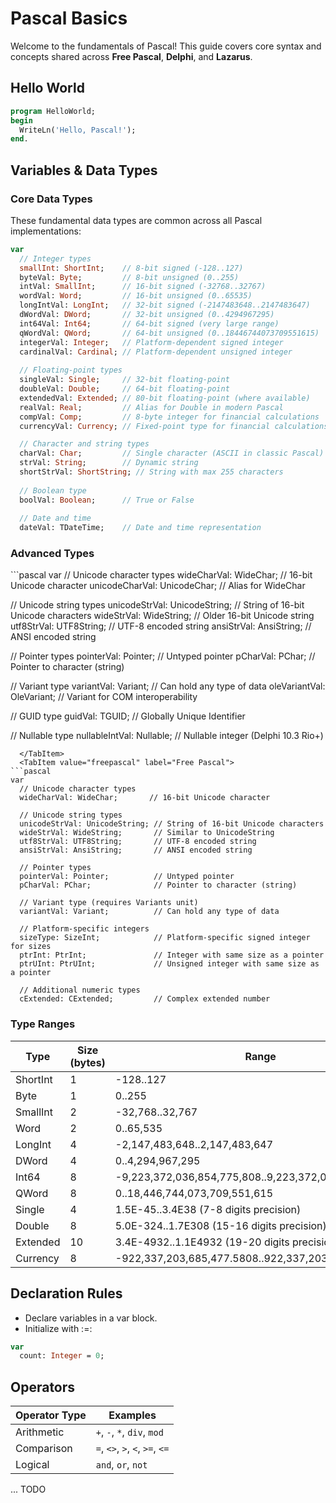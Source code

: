
# Pascal Basics

Welcome to the fundamentals of Pascal! This guide covers core syntax and concepts shared across **Free Pascal**, **Delphi**, and **Lazarus**.

## Hello World
```pascal
program HelloWorld;
begin
  WriteLn('Hello, Pascal!');
end.
```

## Variables & Data Types

### Core Data Types

These fundamental data types are common across all Pascal implementations:

```pascal
var
  // Integer types
  smallInt: ShortInt;    // 8-bit signed (-128..127)
  byteVal: Byte;         // 8-bit unsigned (0..255)
  intVal: SmallInt;      // 16-bit signed (-32768..32767)
  wordVal: Word;         // 16-bit unsigned (0..65535)
  longIntVal: LongInt;   // 32-bit signed (-2147483648..2147483647)
  dWordVal: DWord;       // 32-bit unsigned (0..4294967295)
  int64Val: Int64;       // 64-bit signed (very large range)
  qWordVal: QWord;       // 64-bit unsigned (0..18446744073709551615)
  integerVal: Integer;   // Platform-dependent signed integer
  cardinalVal: Cardinal; // Platform-dependent unsigned integer
  
  // Floating-point types
  singleVal: Single;     // 32-bit floating-point
  doubleVal: Double;     // 64-bit floating-point
  extendedVal: Extended; // 80-bit floating-point (where available)
  realVal: Real;         // Alias for Double in modern Pascal
  compVal: Comp;         // 8-byte integer for financial calculations
  currencyVal: Currency; // Fixed-point type for financial calculations

  // Character and string types
  charVal: Char;         // Single character (ASCII in classic Pascal)
  strVal: String;        // Dynamic string
  shortStrVal: ShortString; // String with max 255 characters
  
  // Boolean type
  boolVal: Boolean;      // True or False
  
  // Date and time
  dateVal: TDateTime;    // Date and time representation
```

### Advanced Types

<Tabs>
  <TabItem value="delphi" label="Delphi" default>
```pascal
var
  // Unicode character types
  wideCharVal: WideChar;      // 16-bit Unicode character
  unicodeCharVal: UnicodeChar; // Alias for WideChar
  
  // Unicode string types
  unicodeStrVal: UnicodeString; // String of 16-bit Unicode characters
  wideStrVal: WideString;      // Older 16-bit Unicode string
  utf8StrVal: UTF8String;      // UTF-8 encoded string
  ansiStrVal: AnsiString;      // ANSI encoded string
  
  // Pointer types
  pointerVal: Pointer;         // Untyped pointer
  pCharVal: PChar;             // Pointer to character (string)
  
  // Variant type
  variantVal: Variant;         // Can hold any type of data
  oleVariantVal: OleVariant;   // Variant for COM interoperability
  
  // GUID type
  guidVal: TGUID;              // Globally Unique Identifier
  
  // Nullable type
  nullableIntVal: Nullable<Integer>; // Nullable integer (Delphi 10.3 Rio+)
```
  </TabItem>
  <TabItem value="freepascal" label="Free Pascal">
```pascal
var
  // Unicode character types
  wideCharVal: WideChar;       // 16-bit Unicode character
  
  // Unicode string types
  unicodeStrVal: UnicodeString; // String of 16-bit Unicode characters
  wideStrVal: WideString;       // Similar to UnicodeString
  utf8StrVal: UTF8String;       // UTF-8 encoded string
  ansiStrVal: AnsiString;       // ANSI encoded string
  
  // Pointer types
  pointerVal: Pointer;          // Untyped pointer
  pCharVal: PChar;              // Pointer to character (string)
  
  // Variant type (requires Variants unit)
  variantVal: Variant;          // Can hold any type of data
  
  // Platform-specific integers
  sizeType: SizeInt;            // Platform-specific signed integer for sizes
  ptrInt: PtrInt;               // Integer with same size as a pointer
  ptrUInt: PtrUInt;             // Unsigned integer with same size as a pointer
  
  // Additional numeric types
  cExtended: CExtended;         // Complex extended number
```
  </TabItem>
</Tabs>

### Type Ranges

| Type | Size (bytes) | Range |
|------|--------------|-------|
| ShortInt | 1 | -128..127 |
| Byte | 1 | 0..255 |
| SmallInt | 2 | -32,768..32,767 |
| Word | 2 | 0..65,535 |
| LongInt | 4 | -2,147,483,648..2,147,483,647 |
| DWord | 4 | 0..4,294,967,295 |
| Int64 | 8 | -9,223,372,036,854,775,808..9,223,372,036,854,775,807 |
| QWord | 8 | 0..18,446,744,073,709,551,615 |
| Single | 4 | 1.5E-45..3.4E38 (7-8 digits precision) |
| Double | 8 | 5.0E-324..1.7E308 (15-16 digits precision) |
| Extended | 10 | 3.4E-4932..1.1E4932 (19-20 digits precision) |
| Currency | 8 | -922,337,203,685,477.5808..922,337,203,685,477.5807 |

## Declaration Rules
- Declare variables in a var block.
- Initialize with :=:

```pascal
var
  count: Integer = 0;
```

## Operators

| Operator Type | Examples |
| ------------- | -------- |
| Arithmetic | `+`, `-`, `*`, `div`, `mod` |
| Comparison | `=`, `<>`, `>`, `<`, `>=`, `<=`  |
| Logical | `and`, `or`, `not` |

... TODO